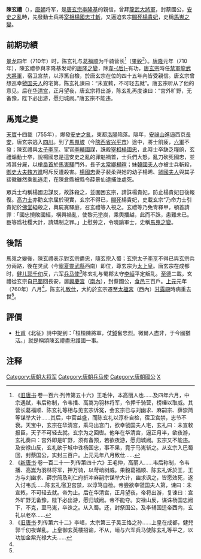 '''陳玄禮'''（{{bd|7世纪||760年代||}}），[[唐朝|唐朝]]将军，是[[唐玄宗|唐玄宗李隆基]]的親信，曾拜[[龍武大將軍|龍武大將軍]]，封蔡國公，[[安史之亂|安史之亂]]時，先發動士兵將[[宰相|宰相]][[楊國忠|楊國忠]][[寸斬|寸斬]]，又逼迫玄宗[[賜死|賜死]][[楊貴妃|楊貴妃]]，史稱[[馬嵬驛之變|馬嵬之變]]。

== 前期功績 ==
[[景龙|景龙]]四年（710年）时，陈玄礼与[[葛福顺|葛福顺]]为千骑营长<ref name="a1">《[[旧唐书|旧唐书]]·卷一百六·列传第五十六》王毛仲，本高丽人也......及四年六月，中宗遇弑，韦后称制，令韦播、高嵩为羽林将军，令押千骑营，榜棰以取威。其营长葛福顺、陈玄礼等相与见玄宗诉冤，会玄宗已与刘幽求、麻嗣宗、薛崇简等谋举大计......其后，中官益盛，而陈玄礼以淳朴自检，宿卫宫禁，志节不衰。天宝中，玄宗在华清宫，乘马出宫门，欲幸虢国夫人宅，玄礼曰：未宣敕报臣，天子不可轻去就。玄宗为之回辔。他年在华清宫，逼正月半，欲夜游，玄礼奏曰：宫外即是旷野，须有备预，若欲夜游，愿归城阙。玄宗又不能违。及安禄山反，玄礼欲于城中诛杨国忠，事不果，竟于马嵬斩之。从玄宗入巴蜀回，封蔡国公，实封三百户。上元元年八月致仕......</ref>（[[果毅|果毅]]<ref name="a2">《[[新唐书|新唐书]]·卷一百二十一·列传第四十六》王毛仲，高丽人......韦后称制，令韦播、高嵩为羽林将军，押万骑，以苛峭树威。果毅葛福顺、陈玄礼诉於王，王方与刘幽求、薛宗简及利仁府折冲麻嗣宗谋举大计，幽求讽之，皆愿效死，遂入讨韦氏......陈玄礼宿卫宫禁，以淳笃自检。帝尝欲幸虢国夫人第，谏曰：未宣敕，不可轻去就。帝为止。后在华清宫，正月望夜，帝将出游，复谏曰：宫外旷野无备豫，陛下必出游，愿归城阙。帝不能夺。安禄山反，谋诛杨国忠阙下，不克，至马嵬，卒诛之。从入蜀。还，封祭国公。及李辅国迁帝西内，玄礼以老卒......</ref>）。[[唐隆|唐隆]]元年（710年），陳玄禮參與李隆基发动的[[唐隆之變|唐隆之變]]，除[[韋皇后_(唐中宗)|韋-{后}-]]有功，[[唐玄宗|唐玄宗]]時任[[禁軍|禁軍]][[龙武军|龍武大將軍]]，宿卫宫禁，以淳篤自檢，於唐玄宗在位的四十五年內皆受親信。唐玄宗曾想巡幸[[楊氏_(虢國夫人)|虢国夫人]]的宅第，陈玄礼谏曰：“未宣敕，不可轻去就”。唐玄宗听从了他的意见。后在[[华清宫|华清宫]]，正月望夜，唐玄宗将出游，陈玄礼再度谏曰：“宫外旷野，无备豫，陛下必出游，愿归城阙。”唐玄宗不能违。

==馬嵬之變==
[[天宝_(唐朝)|天寶]]十四載（755年），爆發[[安史之亂|安史之亂]]，東都[[洛陽|洛陽]]陷落。隔年，[[安祿山|安祿山]]進逼西京[[長安|長安]]，唐玄宗逃入[[四川|四川]]。到了[[馬嵬坡|馬嵬坡]]（今[[陝西省|陝西省]][[兴平市|兴平市]]）途中，將士飢疲，[[六軍|六軍]]不發；陳玄禮與[[太子|太子]][[李亨|李亨]]、宦官[[李輔國|李輔國]]謀，誅殺[[宰相|宰相]][[楊國忠|楊國忠]]，此時士卒缺乏糧餉，玄禮煽動士卒，說楊國忠是這安史之亂的罪魁禍首，士兵們大怒，亂刀砍死國忠，並將其分屍，以槍[[梟首|梟首]]於[[馬嵬驛|馬嵬驛]]門外，長子[[太常卿|太常卿]][[楊暄|楊暄]]；妹[[杨氏_(韩国夫人)|韓國夫人]]亦被士兵斬殺，[[御史大夫|御史大夫]][[魏方進|魏方進]]呵斥反遭殺害。[[楊國忠|楊國忠]]妻子裴柔與她的幼子楊晞、[[楊氏_(虢國夫人)|虢國夫人]]與其子裴徽雖然乘亂逃走，在陳倉縣被縣令薛景仙逮捕並處死。

眾兵士均稱楊國忠謀反，故誅殺之，並圍困玄宗，請誅楊貴妃，防止楊貴妃日後報復。[[高力士|高力士]]亦勸玄宗屈於現實，玄宗不得已，[[賜死|賜死]]楊貴妃，史載玄宗“乃命力士引貴妃於[[佛堂|佛堂]]縊殺之，輿屍寘驛庭，召玄禮等入視之。玄禮等乃免冑釋甲，頓首請罪：「國忠撓敗國經，構興禍亂，使黎元塗炭，乘輿播越，此而不誅，患難未已。臣等爲社稷大計，請矯制之罪。」上慰勞之，令曉諭軍士，史稱[[馬嵬驛之變|馬嵬之變]]。

==後話==
馬嵬之變後，陳玄禮表示對玄宗盡忠，隨玄宗入蜀；玄宗太子[[李亨|李亨]]不得已與玄宗兵分兩路，後在灵武（今[[寧夏|寧夏]][[靈武縣|靈武縣]]西南）即位，尊玄宗为[[太上皇|太上皇]]。唐玄宗在成都时，[[健儿|健儿]][[郭千仞|郭千仞]]反，六军[[兵马使|兵马使]]<ref>《[[旧唐书|旧唐书]]·列传第六十二》李峘，太宗第三子吴王恪之孙......上皇在成都，健兒郭千仞夜谋乱，上皇御玄英楼招谕，不从，峘与六军兵马使陈玄礼等平之，以功加金紫光禄大夫......</ref>陈玄礼与蜀郡太守[[李峘_(唐朝)|李峘]]平定叛乱。[[至德_(唐肅宗)|至德]]二載，玄禮從玄宗自[[巴蜀|巴蜀]]回長安，居[[興慶宮|興慶宮]]（[[南內|南內]]），封蔡國公，[[食邑|食邑]]三百戶。[[上元_(唐肅宗)|上元]]元年（760年）八月<ref name="a1"/>，陈玄礼[[致仕|致仕]]，大約於玄宗遷至[[太極宮|太極宮]]（西內）[[甘露殿|甘露殿]]時病重去世<ref name="a2"/>。

==評價==
*[[杜甫|杜甫]]《北征》詩中提到：「桓桓陳將軍，仗[[鉞|鉞]]奮忠烈。微爾人盡非，于今國猶活。」就是稱頌陳玄禮盡忠護國一事。

== 注释 ==

{{Reflist}}

[[Category:唐朝大将军|Category:唐朝大将军]]
[[Category:唐朝兵马使|Category:唐朝兵马使]]
[[Category:唐朝國公|Category:唐朝國公]]
[[Category:陈姓|X]]